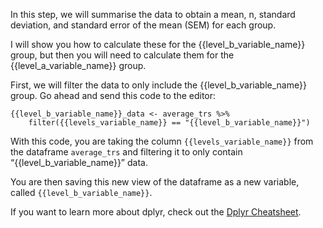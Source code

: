 In this step, we will summarise the data to obtain a mean, n, standard deviation, and standard error of the mean (SEM) for each group.

I will show you how to calculate these for the {{level_b_variable_name}} group, but then you will need to calculate them for the {{level_a_variable_name}} group.

First, we will filter the data to only include the {{level_b_variable_name}} group. Go ahead and send this code to the editor:

```
{{level_b_variable_name}}_data <- average_trs %>%
    filter({{levels_variable_name}} == "{{level_b_variable_name}}")
```

With this code, you are taking the column `{{levels_variable_name}}` from the dataframe `average_trs` and filtering it to only contain "{{level_b_variable_name}}" data.

You are then saving this new view of the dataframe as a new variable, called `{{level_b_variable_name}}`.

If you want to learn more about dplyr, check out the [Dplyr Cheatsheet](https://nyu-cdsc.github.io/learningr/assets/data-transformation.pdf).